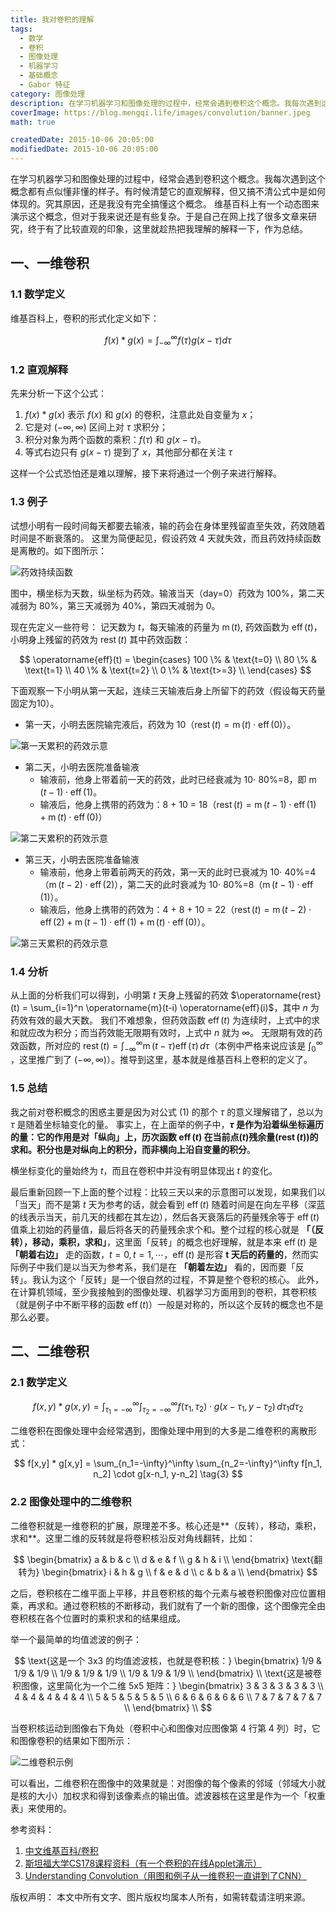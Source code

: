 ```yaml
---
title: 我对卷积的理解
tags:
  - 数学
  - 卷积
  - 图像处理
  - 机器学习
  - 基础概念
  - Gabor 特征
category: 图像处理
description: 在学习机器学习和图像处理的过程中，经常会遇到卷积这个概念。我每次遇到这个概念都有点似懂非懂的样子。有时候清楚它的直观解释，但又搞不清公式中是如何体现的。究其原因，还是我没有完全搞懂这个概念。 维基百科上有一个动态图来演示这个概念，但对于我来说还是有些复杂。于是自己在网上找了很多文章来研究，终于有了比较直观的印象，这里就趁热把我理解的解释一下，作为总结。
coverImage: https://blog.mengqi.life/images/convolution/banner.jpeg
math: true

createdDate: 2015-10-06 20:05:00
modifiedDate: 2015-10-06 20:05:00
---
```


在学习机器学习和图像处理的过程中，经常会遇到卷积这个概念。我每次遇到这个概念都有点似懂非懂的样子。有时候清楚它的直观解释，但又搞不清公式中是如何体现的。究其原因，还是我没有完全搞懂这个概念。 维基百科上有一个动态图来演示这个概念，但对于我来说还是有些复杂。于是自己在网上找了很多文章来研究，终于有了比较直观的印象，这里就趁热把我理解的解释一下，作为总结。

## 一、一维卷积

### 1.1 数学定义

维基百科上，卷积的形式化定义如下：

$$
f(x)*g(x) = \int_{-\infty}^{\infty} f(\tau)g(x-\tau) d\tau \tag{1} 
$$

### 1.2 直观解释

先来分析一下这个公式：

1. $f(x)*g(x)$ 表示 $f(x)$ 和 $g(x)$ 的卷积，注意此处自变量为 $x$；
2. 它是对 $(-\infty, \infty)$ 区间上对 $\tau$ 求积分；
3. 积分对象为两个函数的乘积：$f(\tau)$ 和 $g(x-\tau)$。
4. 等式右边只有 $g(x-\tau)$ 提到了 $x$，其他部分都在关注 $\tau$

这样一个公式恐怕还是难以理解，接下来将通过一个例子来进行解释。


### 1.3 例子

试想小明有一段时间每天都要去输液，输的药会在身体里残留直至失效，药效随着时间是不断衰落的。 这里为简便起见，假设药效 4 天就失效，而且药效持续函数是离散的。如下图所示：

![药效持续函数](https://blog.mengqi.life/images/convolution/conv-effect-function.png)

图中，横坐标为天数，纵坐标为药效。输液当天（day=0）药效为 100%，第二天减弱为 80%，第三天减弱为 40%，第四天减弱为 0。

现在先定义一些符号：
记天数为 $t$，每天输液的药量为 $\operatorname{m}(t)$, 药效函数为 $\operatorname{eff}(t)$，小明身上残留的药效为 $\operatorname{rest}(t)$
其中药效函数：

$$
\operatorname{eff}(t) = 
\begin{cases} 100 \% & \text{t=0}  \\
80 \% & \text{t=1}  \\
40 \% & \text{t=2}  \\
0  \% & \text{t>=3}  \\
\end{cases}
$$

下面观察一下小明从第一天起，连续三天输液后身上所留下的药效（假设每天药量固定为10）。
- 第一天，小明去医院输完液后，药效为 10（$\operatorname{rest}(t) = \operatorname{m}(t)\cdot \operatorname{eff}(0)$）。

![第一天累积的药效示意](https://blog.mengqi.life/images/convolution/conv-effect-day1.png)

- 第二天，小明去医院准备输液
    - 输液前，他身上带着前一天的药效，此时已经衰减为 10$\cdot$ 80%=8，即 $\operatorname{m}(t-1)\cdot \operatorname{eff}(1)$。
    - 输液后，他身上携带的药效为：8 + 10 = 18（$\operatorname{rest}(t) = \operatorname{m}(t-1)\cdot \operatorname{eff}(1) + \operatorname{m}(t)\cdot \operatorname{eff}(0)$）

![第二天累积的药效示意](https://blog.mengqi.life/images/convolution/conv-effect-day2.png)

- 第三天，小明去医院准备输液
    - 输液前，他身上带着前两天的药效，第一天的此时已衰减为 10$\cdot$ 40%=4（$\operatorname{m}(t-2)\cdot \operatorname{eff}(2)$），第二天的此时衰减为 10$\cdot$ 80%=8（$\operatorname{m}(t-1)\cdot \operatorname{eff}(1)$）。
    - 输液后，他身上携带的药效为：4 + 8 + 10 = 22（$\operatorname{rest}(t) = \operatorname{m}(t-2)\cdot \operatorname{eff}(2) + \operatorname{m}(t-1)\cdot \operatorname{eff}(1) + \operatorname{m}(t)\cdot \operatorname{eff}(0)$）。

![第三天累积的药效示意](https://blog.mengqi.life/images/convolution/conv-effect-day3.png)

### 1.4 分析

从上面的分析我们可以得到，小明第 $t$ 天身上残留的药效 $\operatorname{rest}(t) = \sum_{i=1}^n \operatorname{m}(t-i) \operatorname{eff}(i)$，其中 $n$ 为药效有效的最大天数。 我们不难想象，但药效函数 $\operatorname{eff}(t)$ 为连续时，上式中的求和就应改为积分；而当药效能无限期有效时，上式中 $n$ 就为 $\infty$。 无限期有效的药效函数，所对应的 $\operatorname{rest}(t) = \int_{-\infty}^\infty \operatorname{m}(t-\tau) \operatorname{eff}(\tau) \,d\tau$（本例中严格来说应该是 $\int_0^\infty$ ，这里推广到了 $(-\infty, \infty)$）。推导到这里，基本就是维基百科上卷积的定义了。

### 1.5 总结

我之前对卷积概念的困惑主要是因为对公式 (1) 的那个 $\tau$ 的意义理解错了，总以为 $\tau$ 是随着坐标轴变化的量。 事实上，在上面举的例子中，**$\tau$ 是作为沿着纵坐标遍历的量：它的作用是对「纵向」上，历次函数 $\operatorname{eff}(t)$ 在当前点($t$)残余量($\operatorname{rest}(t)$)的求和。积分也是对纵向上的积分，而非横向上沿自变量的积分**。

横坐标变化的量始终为 $t$，而且在卷积中并没有明显体现出 $t$ 的变化。

最后重新回顾一下上面的整个过程：比较三天以来的示意图可以发现，如果我们以「当天」而不是第 $t$ 天为参考的话，就会看到 $\operatorname{eff}(t)$ 随着时间是在向左平移（深蓝的线表示当天，前几天的线都在其左边），然后各天衰落后的药量残余等于 $\operatorname{eff}(t)$ 值乘上初始的药量值，最后将各天的药量残余求个和。整个过程的核心就是 **「（反转），移动，乘积，求和」**，这里面「反转」的概念也好理解，就是本来 $\operatorname{eff}(t)$ 是 **「朝着右边」** 走的函数，$t=0,t=1,\cdots$，$\operatorname{eff}(t)$ 是形容 **t 天后的药量的**，然而实际例子中我们是以当天为参考系，我们是在 **「朝着左边」** 看的，因而要「反转」。我认为这个「反转」是一个很自然的过程，不算是整个卷积的核心。 此外，在计算机领域，至少我接触到的图像处理、机器学习方面用到的卷积，其卷积核（就是例子中不断平移的函数 $\operatorname{eff}(t)$）一般是对称的，所以这个反转的概念也不是那么必要。

## 二、二维卷积

### 2.1 数学定义

$$
f(x, y)* g(x, y) = \int_{\tau_1=-\infty}^\infty \int_{\tau_2=-\infty}^{\infty} f(\tau_1, \tau_2) \cdot g(x-\tau_1, y-\tau_2)\,d\tau_1 d\tau_2 \tag{2} 
$$

二维卷积在图像处理中会经常遇到，图像处理中用到的大多是二维卷积的离散形式：

$$
f[x,y] * g[x,y] = \sum_{n_1=-\infty}^\infty \sum_{n_2=-\infty}^\infty f[n_1, n_2] \cdot g[x-n_1, y-n_2] \tag{3} 
$$

### 2.2 图像处理中的二维卷积

二维卷积就是一维卷积的扩展，原理差不多。核心还是**（反转），移动，乘积，求和**。这里二维的反转就是将卷积核沿反对角线翻转，比如：

$$
\begin{bmatrix} 
    a & b & c \\
    d & e & f \\
    g & h & i \\
    \end{bmatrix}
\text{翻转为} \begin{bmatrix}
    i & h & g \\
    f & e & d \\
    c & b & a \\
    \end{bmatrix}
$$

之后，卷积核在二维平面上平移，并且卷积核的每个元素与被卷积图像对应位置相乘，再求和。通过卷积核的不断移动，我们就有了一个新的图像，这个图像完全由卷积核在各个位置时的乘积求和的结果组成。

举一个最简单的均值滤波的例子：

$$
\text{这是一个 3x3 的均值滤波核，也就是卷积核：}
\begin{bmatrix}
    1/9 & 1/9 & 1/9 \\
    1/9 & 1/9 & 1/9 \\
    1/9 & 1/9 & 1/9 \\
\end{bmatrix} \\
\text{这是被卷积图像，这里简化为一个二维 5x5 矩阵：}
\begin{bmatrix}
    3 & 3 & 3 & 3 & 3 \\
    4 & 4 & 4 & 4 & 4 \\
    5 & 5 & 5 & 5 & 5 \\
    6 & 6 & 6 & 6 & 6 \\
    7 & 7 & 7 & 7 & 7 \\
\end{bmatrix} \\
$$

当卷积核运动到图像右下角处（卷积中心和图像对应图像第 4 行第 4 列）时，它和图像卷积的结果如下图所示：

![二维卷积示例](https://blog.mengqi.life/images/convolution/2d-convolution.png)

可以看出，二维卷积在图像中的效果就是：对图像的每个像素的邻域（邻域大小就是核的大小）加权求和得到该像素点的输出值。滤波器核在这里是作为一个「权重表」来使用的。

参考资料：
1. [中文维基百科/卷积](https://zh.wikipedia.org/wiki/%E5%8D%B7%E7%A7%AF)
2. [斯坦福大学CS178课程资料（有一个卷积的在线Applet演示）](https://graphics.stanford.edu/courses/cs178/applets/convolution.html)
3. [Understanding Convolution（用图和例子从一维卷积一直讲到了CNN）](http://colah.github.io/posts/2014-07-Understanding-Convolutions)

版权声明：
本文中所有文字、图片版权均属本人所有，如需转载请注明来源。
